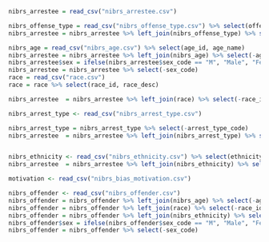 ```r
nibrs_arrestee = read_csv("nibrs_arrestee.csv")

nibrs_offense_type = read_csv("nibrs_offense_type.csv") %>% select(offense_type_id, offense_name)
nibrs_arrestee = nibrs_arrestee %>% left_join(nibrs_offense_type) %>% select(-offense_type_id)

nibrs_age = read_csv("nibrs_age.csv") %>% select(age_id, age_name)
nibrs_arrestee = nibrs_arrestee %>% left_join(nibrs_age) %>% select(-age_id)
nibrs_arrestee$sex = ifelse(nibrs_arrestee$sex_code == "M", "Male", "Female")
nibrs_arrestee = nibrs_arrestee %>% select(-sex_code)
race = read_csv("race.csv")
race = race %>% select(race_id, race_desc)

nibrs_arrestee  = nibrs_arrestee %>% left_join(race) %>% select(-race_id)

nibrs_arrest_type <- read_csv("nibrs_arrest_type.csv")

nibrs_arrest_type = nibrs_arrest_type %>% select(-arrest_type_code)
nibrs_arrestee  = nibrs_arrestee %>% left_join(nibrs_arrest_type) %>% select(-arrest_type_id)


nibrs_ethnicity <- read_csv("nibrs_ethnicity.csv") %>% select(ethnicity_id, ethnicity_name)
nibrs_arrestee  = nibrs_arrestee %>% left_join(nibrs_ethnicity) %>% select(-ethnicity_id)

```
```r
motivation <- read_csv("nibrs_bias_motivation.csv")
```

```r
nibrs_offender <- read_csv("nibrs_offender.csv")
nibrs_offender = nibrs_offender %>% left_join(nibrs_age) %>% select(-age_id)
nibrs_offender = nibrs_offender %>% left_join(race) %>% select(-race_id)
nibrs_offender = nibrs_offender %>% left_join(nibrs_ethnicity) %>% select(-ethnicity_id)
nibrs_offender$sex = ifelse(nibrs_offender$sex_code == "M", "Male", "Female")
nibrs_offender = nibrs_offender %>% select(-sex_code)

```

